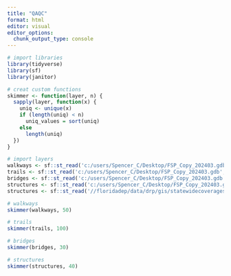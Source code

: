 ```yaml
---
title: "QAQC"
format: html
editor: visual
editor_options: 
  chunk_output_type: console
---
```


```r
# import libraries
library(tidyverse)
library(sf)
library(janitor)

# creat custom functions
skimmer <- function(layer, n) {
  sapply(layer, function(x) {
    uniq <- unique(x)
    if (length(uniq) < n)
      uniq_values = sort(uniq)
    else
      length(uniq)
  })
}

# import layers
walkways <- sf::st_read('c:/users/Spencer_C/Desktop/FSP_Copy_202403.gdb', layer = 'Walkways_Statewide')
trails <- sf::st_read('c:/users/Spencer_C/Desktop/FSP_Copy_202403.gdb', layer = 'Trails_Statewide')
bridges <- sf::st_read('c:/users/Spencer_C/Desktop/FSP_Copy_202403.gdb', layer = 'Bridges_Statewide')
structures <- sf::st_read('c:/users/Spencer_C/Desktop/FSP_Copy_202403.gdb', layer = 'Structures_Statewide')
structures <- sf::st_read('//floridadep/data/drp/gis/statewidecoverages/FloridaStateParksGIS.gdb', layer = 'Structures_Statewide')
```

```r
# walkways
skimmer(walkways, 50)

# trails
skimmer(trails, 100)

# bridges
skimmer(bridges, 30)

# structures
skimmer(structures, 40)
```

